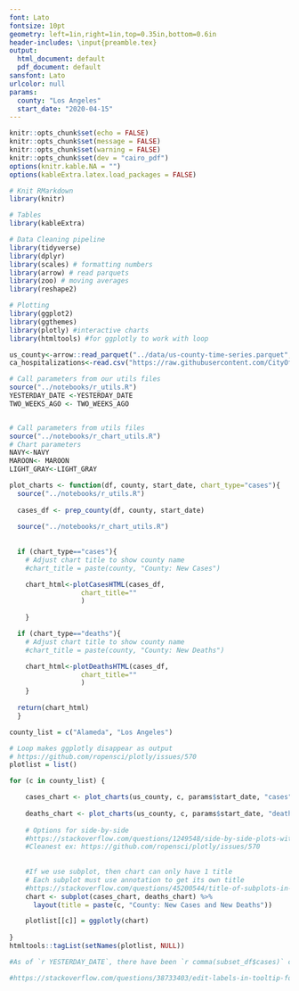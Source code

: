 ```yaml
---
font: Lato
fontsize: 10pt
geometry: left=1in,right=1in,top=0.35in,bottom=0.6in
header-includes: \input{preamble.tex}
output:
  html_document: default
  pdf_document: default
sansfont: Lato
urlcolor: null
params:
  county: "Los Angeles"
  start_date: "2020-04-15"
---
```


\raggedright


```r
knitr::opts_chunk$set(echo = FALSE)
knitr::opts_chunk$set(message = FALSE)
knitr::opts_chunk$set(warning = FALSE)
knitr::opts_chunk$set(dev = "cairo_pdf")
options(knitr.kable.NA = "")
options(kableExtra.latex.load_packages = FALSE)

# Knit RMarkdown
library(knitr)

# Tables
library(kableExtra)

# Data Cleaning pipeline
library(tidyverse)
library(dplyr)
library(scales) # formatting numbers
library(arrow) # read parquets
library(zoo) # moving averages
library(reshape2)

# Plotting
library(ggplot2)
library(ggthemes)
library(plotly) #interactive charts
library(htmltools) #for ggplotly to work with loop
```


```r

us_county<-arrow::read_parquet("../data/us-county-time-series.parquet", as_tibble=TRUE)
ca_hospitalizations<-read.csv("https://raw.githubusercontent.com/CityOfLosAngeles/covid19-indicators/master/data/ca-hospital-and-surge-capacity.csv")

# Call parameters from our utils files
source("../notebooks/r_utils.R")
YESTERDAY_DATE <-YESTERDAY_DATE
TWO_WEEKS_AGO <- TWO_WEEKS_AGO


# Call parameters from utils files
source("../notebooks/r_chart_utils.R")
# Chart parameters
NAVY<-NAVY
MAROON<- MAROON
LIGHT_GRAY<-LIGHT_GRAY


```


```r

plot_charts <- function(df, county, start_date, chart_type="cases"){
  source("../notebooks/r_utils.R")
  
  cases_df <- prep_county(df, county, start_date)
  
  source("../notebooks/r_chart_utils.R")
  
  
  if (chart_type=="cases"){
    # Adjust chart title to show county name
    #chart_title = paste(county, "County: New Cases")

    chart_html<-plotCasesHTML(cases_df, 
                  chart_title=""
                  )
      
    }

  if (chart_type=="deaths"){
    # Adjust chart title to show county name
    #chart_title = paste(county, "County: New Deaths")

    chart_html<-plotDeathsHTML(cases_df, 
                  chart_title=""
                  )
    }
  
  return(chart_html)
  }

```


```r
county_list = c("Alameda", "Los Angeles")

# Loop makes ggplotly disappear as output
# https://github.com/ropensci/plotly/issues/570
plotlist = list()

for (c in county_list) {

    cases_chart <- plot_charts(us_county, c, params$start_date, "cases") 
    
    deaths_chart <- plot_charts(us_county, c, params$start_date, "deaths") 
    
    # Options for side-by-side
    #https://stackoverflow.com/questions/1249548/side-by-side-plots-with-ggplot2
    #Cleanest ex: https://github.com/ropensci/plotly/issues/570
    
    
    #If we use subplot, then chart can only have 1 title
    # Each subplot must use annotation to get its own title
    #https://stackoverflow.com/questions/45200544/title-of-subplots-in-plotly
    chart <- subplot(cases_chart, deaths_chart) %>% 
      layout(title = paste(c, "County: New Cases and New Deaths"))

    plotlist[[c]] = ggplotly(chart)
    
}
htmltools::tagList(setNames(plotlist, NULL))


```


```r

#As of `r YESTERDAY_DATE`, there have been `r comma(subset_df$cases)` cumulative cases and `r #comma(subset_df$deaths)` cumulative deaths in `r params$county` County.

#https://stackoverflow.com/questions/38733403/edit-labels-in-tooltip-for-plotly-maps-using-ggplot2-in-r
```

